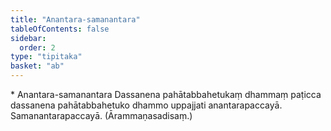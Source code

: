 ```yaml
---
title: "Anantara-samanantara"
tableOfContents: false
sidebar:
  order: 2
type: "tipitaka"
basket: "ab"
---
```



<DynamicBreadcrumb />

<Paragraph type="center">
* Anantara-samanantara
</Paragraph>

<Division number="11">

<Paragraph number="1086">
Dassanena pahātabbahetukaṃ dhammaṃ paṭicca dassanena pahātabbahetuko dhammo uppajjati anantarapaccayā. Samanantarapaccayā. (Ārammaṇasadisaṃ.)
</Paragraph>
</Division>